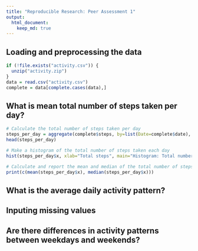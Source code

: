 ```yaml
---
title: "Reproducible Research: Peer Assessment 1"
output:
  html_document:
    keep_md: true
---
```



## Loading and preprocessing the data

```r
if (!file.exists("activity.csv")) {
  unzip("activity.zip")  
}
data = read.csv("activity.csv")
complete = data[complete.cases(data),]
```

## What is mean total number of steps taken per day?

```r
# Calculate the total number of steps taken per day
steps_per_day = aggregate(complete$steps, by=list(Date=complete$date), FUN=sum)
head(steps_per_day)

# Make a histogram of the total number of steps taken each day
hist(steps_per_day$x, xlab="Total steps", main="Histogram: Total number of steps per day")

# Calculate and report the mean and median of the total number of steps taken per day
print(c(mean(steps_per_day$x), median(steps_per_day$x)))
```


## What is the average daily activity pattern?



## Inputing missing values



## Are there differences in activity patterns between weekdays and weekends?
